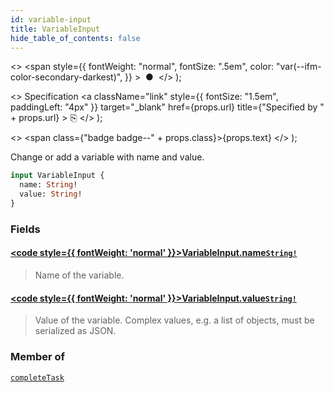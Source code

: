 ```yaml
---
id: variable-input
title: VariableInput
hide_table_of_contents: false
---
```


  <>
    <span
      style={{
        fontWeight: "normal",
        fontSize: ".5em",
        color: "var(--ifm-color-secondary-darkest)",
      }}
    >
      &nbsp;●&nbsp;
    </span>
  </>
);

  <>
    Specification
    <a
      className="link"
      style={{ fontSize: "1.5em", paddingLeft: "4px" }}
      target="_blank"
      href={props.url}
      title={"Specified by " + props.url}
    >
      ⎘
    </a>
  </>
);

  <>
    <span class={"badge badge--" + props.class}>{props.text}</span>
  </>
);

Change or add a variable with name and value.

```graphql
input VariableInput {
  name: String!
  value: String!
}
```

### Fields

#### [<code style={{ fontWeight: 'normal' }}>VariableInput.<b>name</b></code>](#)<Bullet />[`String!`](/docs/apis-tools/tasklist-api/scalars/string) <Badge class="secondary" text="non-null"/> <Badge class="secondary" text="scalar"/>

> Name of the variable.

#### [<code style={{ fontWeight: 'normal' }}>VariableInput.<b>value</b></code>](#)<Bullet />[`String!`](/docs/apis-tools/tasklist-api/scalars/string) <Badge class="secondary" text="non-null"/> <Badge class="secondary" text="scalar"/>

> Value of the variable. Complex values, e.g. a list of objects, must be serialized as JSON.

### Member of

[`completeTask`](/docs/apis-tools/tasklist-api/mutations/complete-task) <Badge class="secondary" text="mutation"/>
